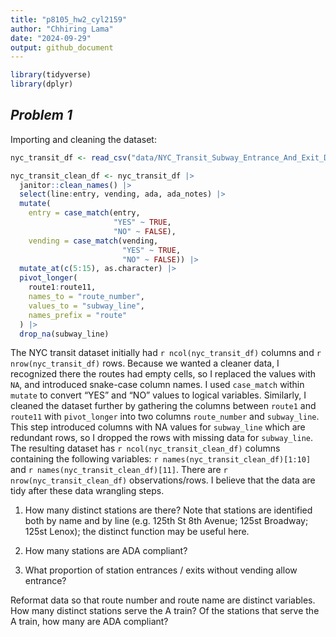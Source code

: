 ```yaml
---
title: "p8105_hw2_cyl2159"
author: "Chhiring Lama"
date: "2024-09-29"
output: github_document
---
```


```r
library(tidyverse)
library(dplyr)
```

## *Problem 1*

Importing and cleaning the dataset:
```r
nyc_transit_df <- read_csv("data/NYC_Transit_Subway_Entrance_And_Exit_Data.csv", na = c("NA", "", "")) 

nyc_transit_clean_df <- nyc_transit_df |> 
  janitor::clean_names() |> 
  select(line:entry, vending, ada, ada_notes) |> 
  mutate(
    entry = case_match(entry,
                       "YES" ~ TRUE,
                       "NO" ~ FALSE), 
    vending = case_match(vending, 
                         "YES" ~ TRUE, 
                         "NO" ~ FALSE)) |> 
  mutate_at(c(5:15), as.character) |> 
  pivot_longer(
    route1:route11, 
    names_to = "route_number",
    values_to = "subway_line", 
    names_prefix = "route"
  ) |> 
  drop_na(subway_line)
```

The NYC transit dataset initially had `r ncol(nyc_transit_df)` columns and `r nrow(nyc_transit_df)` rows. Because we wanted a cleaner data, I recognized there the routes had empty cells, so I replaced the values with `NA`, and introduced snake-case column names. I used `case_match` within `mutate` to convert "YES" and "NO" values to logical variables. Similarly, I cleaned the dataset further by gathering the columns between `route1` and `route11` with `pivot_longer` into two columns `route_number` and `subway_line`. This step introduced columns with NA values for `subway_line` which are redundant rows, so I dropped the rows with missing data for `subway_line`. The resulting dataset has `r ncol(nyc_transit_clean_df)` columns containing the following variables: ``r names(nyc_transit_clean_df)[1:10]`` and ``r names(nyc_transit_clean_df)[11]``. There are `r nrow(nyc_transit_clean_df)` observations/rows. I believe that the data are tidy after these data wrangling steps. 

1) How many distinct stations are there? Note that stations are identified both by name and by line (e.g. 125th St 8th Avenue; 125st Broadway; 125st Lenox); the distinct function may be useful here. \

2) How many stations are ADA compliant?

3) What proportion of station entrances / exits without vending allow entrance? \


Reformat data so that route number and route name are distinct variables. How many distinct stations serve the A train? Of the stations that serve the A train, how many are ADA compliant?

